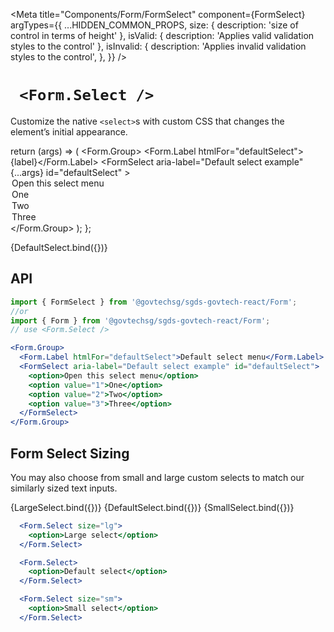 
<Meta
  title="Components/Form/FormSelect"
  component={FormSelect}
  argTypes={{
    ...HIDDEN_COMMON_PROPS,
    size: { description: 'size of control in terms of height' },
    isValid: { description: 'Applies valid validation styles to the control' },
    isInvalid: {
      description: 'Applies invalid validation styles to the control',
    },
  }}
/>

# ` <Form.Select />`

Customize the native `<select>`s with custom CSS that changes the element’s initial appearance.

  return (args) => (
    <Form.Group>
      <Form.Label htmlFor="defaultSelect">{label}</Form.Label>
      <FormSelect
        aria-label="Default select example"
        {...args}
        id="defaultSelect"
      >
        <option>Open this select menu</option>
        <option value="1">One</option>
        <option value="2">Two</option>
        <option value="3">Three</option>
      </FormSelect>
    </Form.Group>
  );
};


<Canvas>
  <Story name="Default">{DefaultSelect.bind({})}</Story>
</Canvas>

## API

```jsx
import { FormSelect } from '@govtechsg/sgds-govtech-react/Form';
//or
import { Form } from '@govtechsg/sgds-govtech-react/Form';
// use <Form.Select />
```

<ArgsTable story="Default" />

```jsx
<Form.Group>
  <Form.Label htmlFor="defaultSelect">Default select menu</Form.Label>
  <FormSelect aria-label="Default select example" id="defaultSelect">
    <option>Open this select menu</option>
    <option value="1">One</option>
    <option value="2">Two</option>
    <option value="3">Three</option>
  </FormSelect>
</Form.Group>
```

## Form Select Sizing

You may also choose from small and large custom selects to match our similarly sized text inputs.

<Canvas>
  <Story name="Large Select Sizing" args={{ size: 'lg' }}>
    {LargeSelect.bind({})}
  </Story>
  <Story name="Default Select Sizing">{DefaultSelect.bind({})}</Story>
  <Story name="Small Select Sizing" args={{ size: 'sm' }}>
    {SmallSelect.bind({})}
  </Story>
</Canvas>

```jsx
  <Form.Select size="lg">
    <option>Large select</option>
  </Form.Select>

  <Form.Select>
    <option>Default select</option>
  </Form.Select>

  <Form.Select size="sm">
    <option>Small select</option>
  </Form.Select>
```
